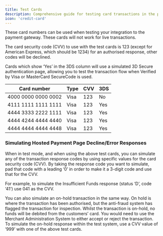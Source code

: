 ```yaml
---
title: Test Cards
description: Comprehensive guide for testing card transactions in the payment gateway
icon: 'credit-card'
---
```


These card numbers can be used when testing your integration to the payment gateway. These cards will not work for live transactions.

The card security code (CVV) to use with the test cards is 123 (except for American Express, which should be 1234) for an authorised response, other codes will be declined.

Cards which show ‘Yes’ in the 3DS column will use a simulated 3D Secure authentication page, allowing you to test the transaction flow when Verified by Visa or MasterCard SecureCode is used.

| Card number          | Type  | CVV | 3DS |
|----------------------|------|-----|-----|
| 4000 0000 0000 0002 | Visa | 123 | No  |
| 4111 1111 1111 1111 | Visa | 123 | Yes |
| 4444 3333 2222 1111 | Visa | 123 | Yes |
| 4444 4244 4444 4440 | Visa | 123 | Yes |
| 4444 4444 4444 4448 | Visa | 123 | Yes |

### Simulating Hosted Payment Page Decline/Error Responses

When in test mode, and when using the above test cards, you can simulate any of the transaction response codes by using specific values for the card security code (CVV). By taking the response code you want to simulate, pad that code with a leading ‘0’ in order to make it a 3-digit code and use that for the CVV.

For example, to simulate the Insufficient Funds response (status ‘D’, code ‘41’) use 041 as the CVV.

You can also simulate an on-hold transaction in the same way. On hold is where the transaction has been authorised, but the anti-fraud system has flagged the transaction for inspection. Whilst the transaction is on-hold, no funds will be debited from the customers’ card. You would need to use the Merchant Administration System to either accept or reject the transaction. To simulate the on-hold response within the test system, use a CVV value of ‘999’ with one of the above test cards.


